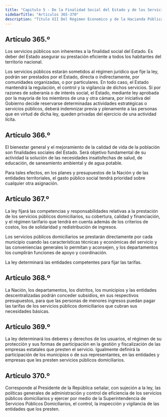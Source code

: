 ```yaml
---
title: "Capitulo 5 - De la Finalidad Social del Estado y de los Servicios Públicos"
sidebarTitle: "Artículos 365-370"
description: "Título XII Del Régimen Economico y de la Hacienda Pública - Capitulo 5 - De la Finalidad Social del Estado y de los Servicios Públicos"
---
```


## Artículo 365.º

Los servicios públicos son inherentes a la finalidad social del Estado. Es deber del Estado asegurar su prestación eficiente a todos los habitantes del territorio nacional.

Los servicios públicos estarán sometidos al régimen jurídico que fije la ley, podrán ser prestados por el Estado, directa o indirectamente, por comunidades organizadas, o por particulares. En todo caso, el Estado mantendrá la regulación, el control y la vigilancia de dichos servicios. Si por razones de soberanía o de interés social, el Estado, mediante ley aprobada por la mayoría de los miembros de una y otra cámara, por iniciativa del Gobierno decide reservarse determinadas actividades estratégicas o servicios públicos, deberá indemnizar previa y plenamente a las personas que en virtud de dicha ley, queden privadas del ejercicio de una actividad lícita.

## Artículo 366.º

El bienestar general y el mejoramiento de la calidad de vida de la población son finalidades sociales del Estado. Será objetivo fundamental de su actividad la solución de las necesidades insatisfechas de salud, de educación, de saneamiento ambiental y de agua potable.

Para tales efectos, en los planes y presupuestos de la Nación y de las entidades territoriales, el gasto público social tendrá prioridad sobre cualquier otra asignación.

## Artículo 367.º

La ley fijará las competencias y responsabilidades relativas a la prestación de los servicios públicos domiciliarios, su cobertura, calidad y financiación, y el régimen tarifario que tendrá en cuenta además de los criterios de costos, los de solidaridad y redistribución de ingresos.

Los servicios públicos domiciliarios se prestarán directamente por cada municipio cuando las características técnicas y económicas del servicio y las conveniencias generales lo permitan y aconsejen, y los departamentos los cumplirán funciones de apoyo y coordinación.

La ley determinará las entidades competentes para fijar las tarifas.

## Artículo 368.º

La Nación, los departamentos, los distritos, los municipios y las entidades descentralizadas podrán conceder subsidios, en sus respectivos presupuestos, para que las personas de menores ingresos puedan pagar las tarifas de los servicios públicos domiciliarios que cubran sus necesidades básicas.

## Artículo 369.º

La ley determinará los deberes y derechos de los usuarios, el régimen de su protección y sus formas de participación en la gestión y fiscalización de las empresas estatales que presten el servicio. Igualmente definirá la participación de los municipios o de sus representantes, en las entidades y empresas que les presten servicios públicos domiciliarios.

## Artículo 370.º

Corresponde al Presidente de la República señalar, con sujeción a la ley, las políticas generales de administración y control de eficiencia de los servicios públicos domiciliarios y ejercer por medio de la Superintendencia de Servicios Públicos Domiciliarios, el control, la inspección y vigilancia de las entidades que los presten.
